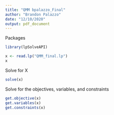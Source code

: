 ---
title: "QMM bpalazzo_Final"
author: "Brandon Palazzo"
date: "12/10/2020"
output: pdf_document
---

Packages
```{r}

library(lpSolveAPI)

```


```{r}
x <- read.lp("QMM_final.lp") 
x

```


Solve for X

```{r}
solve(x)
```

Solve for the objectives, variables, and constraints
```{r}
get.objective(x)        
get.variables(x)       
get.constraints(x)      

```

















































